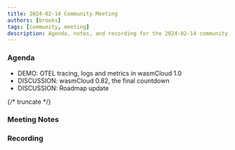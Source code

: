 ```yaml
---
title: 2024-02-14 Community Meeting
authors: [brooks]
tags: [community, meeting]
description: Agenda, notes, and recording for the 2024-02-14 community meeting
---
```



### Agenda

- DEMO: OTEL tracing, logs and metrics in wasmCloud 1.0
- DISCUSSION: wasmCloud 0.82, the final countdown
- DISCUSSION: Roadmap update

{/* truncate */}

### Meeting Notes

### Recording

<ReactPlayer url='https://www.youtube.com/watch?v=A7VlqVGV9jE' controls />
